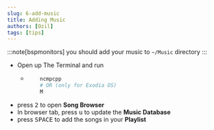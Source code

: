 ```yaml
---
slug: 6-add-music
title: Adding Music
authors: [Ozil]
tags: [tips]
---
```


:::note[bspmonitors]
you should add your music to `~/Music` directory
:::

- Open up The Terminal and run
  - ```bash
        ncmpcpp
        # OR (only for Exodia OS)
        M
    ```
- press <kbd>2</kbd> to open **Song Browser**
- In browser tab, press <kbd>u</kbd> to update the **Music Database**
- press <kbd>SPACE</kbd> to add the songs in your **Playlist**
